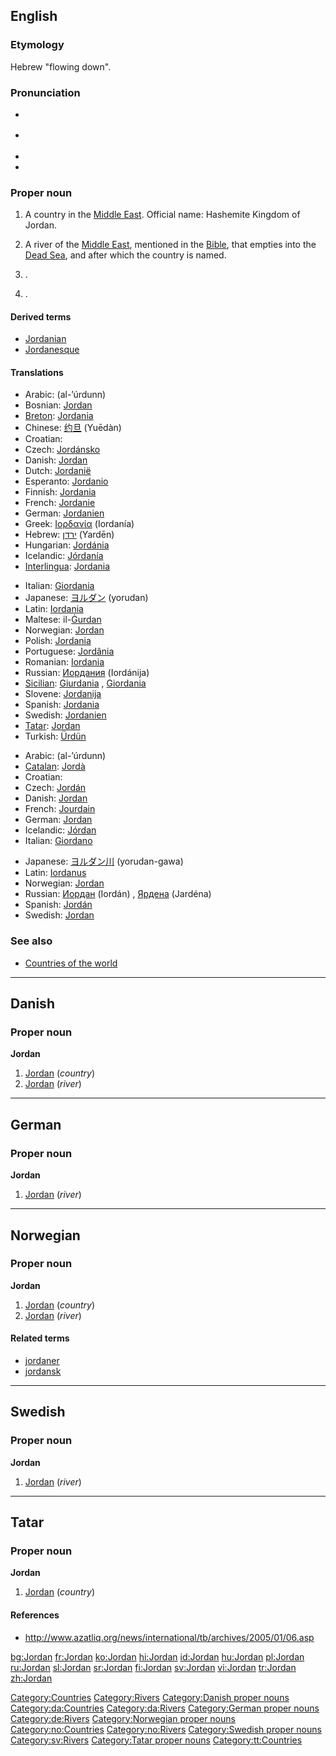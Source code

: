 ==English==
{{wikipedia}}

===Etymology===
Hebrew "flowing down".

===Pronunciation===
* {{a|RP}} {{IPA|/ˈdʒɔːdən/}}
* {{a|US}} {{IPA|/ˈdʒɔːrdən/}}
*{{audio|en-us-Jordan.ogg|Audio (US)}}
*{{rhymes|ɔː(r)dən}}

===Proper noun===
{{en-proper noun}}

# A country in the [[Middle East]]. Official name: Hashemite Kingdom of Jordan.
# {{rivers}} A river of the [[Middle East]], mentioned in the [[Bible]], that empties into the [[Dead Sea]], and after which the country is named.
# {{given name|male}}.
# {{given name|female}}.

====Derived terms====
* [[Jordanian]]
* [[Jordanesque]]

====Translations====
{{trans-top|country}}
*Arabic: {{ARchar|[[الأردن|الأُرْدُنّ]]}} (al-’úrdunn) {{m}}
*Bosnian: [[#Bosnian|Jordan]] {{m}}
*[[Breton]]: [[Jordania]]
*Chinese: [[约旦]] (Yuēdàn)
*Croatian: {{t|hr|Jordan|m}}
*Czech: [[Jordánsko]] {{n}}
*Danish: [[#Danish|Jordan]]
*Dutch: [[Jordanië]]
*Esperanto: [[Jordanio]]
*Finnish: [[Jordania]]
*French: [[Jordanie]] {{f}}
*German: [[Jordanien]] {{n}}
*Greek: [[Ιορδανία]] (Iordanía) {{f}}
*Hebrew: [[ירדן]] (Yardēn)
*Hungarian: [[Jordánia]]
*Icelandic: [[Jórdanía]] {{f}}
*[[Interlingua]]: [[Jordania]]
{{trans-mid}}
*Italian: [[Giordania]] {{f}}
*Japanese: [[ヨルダン]] (yorudan)
*Latin: [[Iordania]] {{f}}
*Maltese: il-[[Ġurdan]]
*Norwegian: [[#Norwegian|Jordan]]
*Polish: [[Jordania]] {{f}}
*Portuguese: [[Jordânia]] {{f}}
*Romanian: [[Iordania]] {{f}}
*Russian: [[Иордания]] (Iordánija) {{f}}
*[[Sicilian]]: [[Giurdania]] {{f}}, [[Giordania]] {{f}}
*Slovene: [[Jordanija]] {{f}}
*Spanish: [[Jordania]] {{f}}
*Swedish: [[Jordanien]]
*[[Tatar]]: [[Jordan#Tatar|Jordan]]
*Turkish: [[Ürdün]]
{{trans-bottom}}

{{trans-top|river}}
*Arabic: {{ARchar|[[الأردن|الأُرْدُنّ]]}} (al-’úrdunn) {{m}}
*[[Catalan]]: [[Jordà]] {{m}}
*Croatian: {{t|hr|Jordan|m}}
*Czech: [[Jordán]] {{m}}
*Danish: [[#Danish|Jordan]]
*French: [[Jourdain]] {{m}}
*German: [[#German|Jordan]] {{m}}
*Icelandic: [[Jórdan]] {{f}}
*Italian: [[Giordano]] {{m}}
{{trans-mid}}
*Japanese: [[ヨルダン川]] (yorudan-gawa)
*Latin: [[Iordanus]] {{m}}
*Norwegian: [[#Norwegian|Jordan]]
*Russian: [[Иордан]] (Iordán) {{m}}, [[Ярдена]] (Jardéna) {{f}}
*Spanish: [[Jordán]] {{m}}
*Swedish: [[#Swedish|Jordan]]
{{trans-bottom}}

===See also===
*[[Countries of the world]]

[[Category:Countries]]
[[Category:Rivers]]

----

==Danish==

===Proper noun===
'''Jordan'''

# [[#English|Jordan]] (''country'')
# [[#English|Jordan]] (''river'')

[[Category:Danish proper nouns]]
[[Category:da:Countries]]
[[Category:da:Rivers]]

----

==German==

===Proper noun===
'''Jordan''' {{m}}

# [[#English|Jordan]] (''river'')

[[Category:German proper nouns]]
[[Category:de:Rivers]]

----

==Norwegian==

===Proper noun===
'''Jordan'''

# [[#English|Jordan]] (''country'')
# [[#English|Jordan]] (''river'')

====Related terms====
*[[jordaner]]
*[[jordansk]]

[[Category:Norwegian proper nouns]]
[[Category:no:Countries]]
[[Category:no:Rivers]]

----

==Swedish==

===Proper noun===
'''Jordan'''

# [[#English|Jordan]] (''river'')

[[Category:Swedish proper nouns]]
[[Category:sv:Rivers]]

----

==Tatar==

===Proper noun===
'''Jordan'''

# [[#English|Jordan]] (''country'')

====References====
* http://www.azatliq.org/news/international/tb/archives/2005/01/06.asp

[[Category:Tatar proper nouns]]
[[Category:tt:Countries]]

[[bg:Jordan]]
[[fr:Jordan]]
[[ko:Jordan]]
[[hi:Jordan]]
[[id:Jordan]]
[[hu:Jordan]]
[[pl:Jordan]]
[[ru:Jordan]]
[[sl:Jordan]]
[[sr:Jordan]]
[[fi:Jordan]]
[[sv:Jordan]]
[[vi:Jordan]]
[[tr:Jordan]]
[[zh:Jordan]]